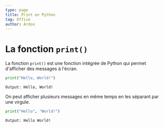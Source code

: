 ```yaml
---
type: page
title: Print en Python
tag: Office
author: Ardox
---
```


# La fonction `print()`

La fonction `print()` est une fonction intégrée de Python qui permet d'afficher des messages à l'écran. 

```python
print("Hello, World!")
```

``` 
Output: Hello, World!
```

On peut afficher plusieurs messages en même temps en les séparant par une virgule.

```python
print("Hello", "World!")
```

```
Output: Hello World!
```
